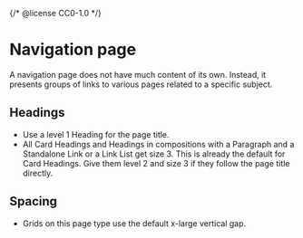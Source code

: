 {/* @license CC0-1.0 */}


<Meta of={NavigationStories} />

# Navigation page

A navigation page does not have much content of its own.
Instead, it presents groups of links to various pages related to a specific subject.

## Headings

- Use a level 1 Heading for the page title.
- All Card Headings and Headings in compositions with a Paragraph and a Standalone Link or a Link List get size 3.
  This is already the default for Card Headings.
  Give them level 2 and size 3 if they follow the page title directly.

## Spacing

- Grids on this page type use the default x-large vertical gap.
